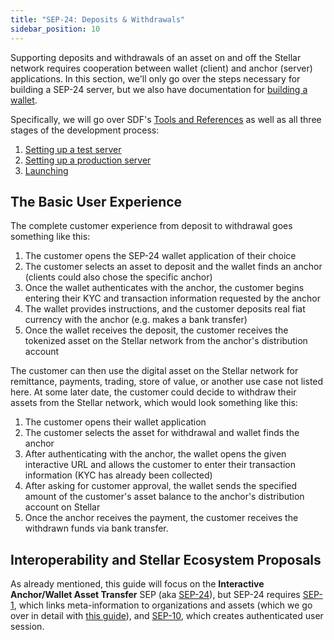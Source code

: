 ```yaml
---
title: "SEP-24: Deposits & Withdrawals"
sidebar_position: 10
---
```


Supporting deposits and withdrawals of an asset on and off the Stellar network requires cooperation between wallet (client) and anchor (server) applications. In this section, we'll only go over the steps necessary for building a SEP-24 server, but we also have documentation for [building a wallet](../../building-apps/index.mdx).

Specifically, we will go over SDF's [Tools and References](./reference-implementations.mdx) as well as all three stages of the development process:

1. [Setting up a test server](./setting-up-test-server.mdx)
1. [Setting up a production server](./setting-up-production-server.mdx)
1. [Launching](./launch.mdx)

## The Basic User Experience

The complete customer experience from deposit to withdrawal goes something like this:

1. The customer opens the SEP-24 wallet application of their choice
1. The customer selects an asset to deposit and the wallet finds an anchor (clients could also chose the specific anchor)
1. Once the wallet authenticates with the anchor, the customer begins entering their KYC and transaction information requested by the anchor
1. The wallet provides instructions, and the customer deposits real fiat currency with the anchor (e.g. makes a bank transfer)
1. Once the wallet receives the deposit, the customer receives the tokenized asset on the Stellar network from the anchor's distribution account

The customer can then use the digital asset on the Stellar network for remittance, payments, trading, store of value, or another use case not listed here. At some later date, the customer could decide to withdraw their assets from the Stellar network, which would look something like this:

1. The customer opens their wallet application
1. The customer selects the asset for withdrawal and wallet finds the anchor
1. After authenticating with the anchor, the wallet opens the given interactive URL and allows the customer to enter their transaction information (KYC has already been collected)
1. After asking for customer approval, the wallet sends the specified amount of the customer's asset balance to the anchor's distribution account on Stellar
1. Once the anchor receives the payment, the customer receives the withdrawn funds via bank transfer.

## Interoperability and Stellar Ecosystem Proposals

As already mentioned, this guide will focus on the **Interactive Anchor/Wallet Asset Transfer** SEP (aka [SEP-24](https://github.com/stellar/stellar-protocol/blob/master/ecosystem/sep-0024.md)), but SEP-24 requires [SEP-1](https://github.com/stellar/stellar-protocol/blob/master/ecosystem/sep-0001.md), which links meta-information to organizations and assets (which we go over in detail with [this guide](../../issuing-assets/publishing-asset-info.mdx)), and [SEP-10](https://github.com/stellar/stellar-protocol/blob/master/ecosystem/sep-0010.md), which creates authenticated user session.
